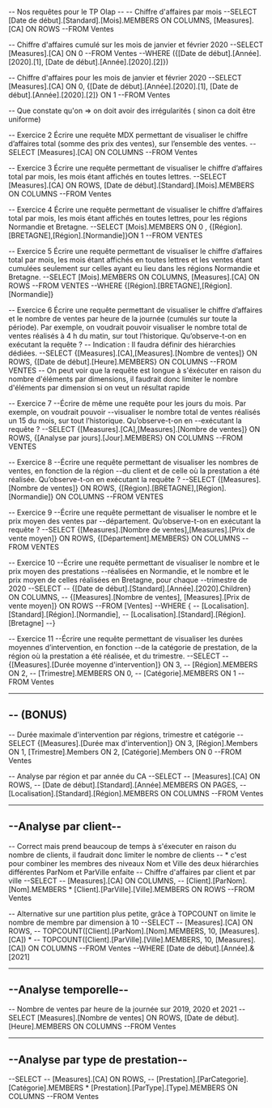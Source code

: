 -- Nos requêtes pour le TP Olap --
-- Chiffre d'affaires par mois
--SELECT [Date de début].[Standard].[Mois].MEMBERS ON COLUMNS, [Measures].[CA] ON ROWS
--FROM Ventes


-- Chiffre d'affaires cumulé sur les mois de janvier et février 2020
--SELECT [Measures].[CA] ON 0
--FROM Ventes
--WHERE ({[Date de début].[Année].[2020].[1], [Date de début].[Année].[2020].[2]})

-- Chiffre d'affaires pour les mois de janvier et février 2020
--SELECT [Measures].[CA] ON 0, {[Date de début].[Année].[2020].[1], [Date de début].[Année].[2020].[2]} ON 1
--FROM Ventes

-- Que constate qu'on => on doit avoir des irrégularités ( sinon ca doit être uniforme)

-- Exercice 2  Écrire une requête MDX permettant de visualiser le chiffre d’affaires total (somme des prix des ventes), sur l’ensemble des ventes.
--SELECT [Measures].[CA] ON COLUMNS
--FROM Ventes 

-- Exercice 3 Écrire une requête permettant de visualiser le chiffre d’affaires total par mois, les mois étant affichés en toutes lettres.
--SELECT [Measures].[CA] ON ROWS, [Date de début].[Standard].[Mois].MEMBERS ON COLUMNS
--FROM Ventes


-- Exercice 4 Écrire une requête permettant de visualiser le chiffre d’affaires total par mois, les mois étant affichés en toutes lettres, pour les régions Normandie et Bretagne.
--SELECT [Mois].MEMBERS ON 0 , {[Région].[BRETAGNE],[Région].[Normandie]}ON 1
--FROM VENTES

-- Exercice 5 Écrire une requête permettant de visualiser le chiffre d’affaires total par mois, les mois étant affichés en toutes lettres et les ventes étant cumulées seulement sur celles ayant eu lieu dans les régions Normandie et Bretagne.
--SELECT  [Mois].MEMBERS ON COLUMNS, [Measures].[CA] ON ROWS 
--FROM VENTES
--WHERE {[Région].[BRETAGNE],[Région].[Normandie]}

-- Exercice 6 Écrire une requête permettant de visualiser le chiffre d’affaires et le nombre de ventes par heure de la journée (cumulés sur toute la période). Par exemple, on voudrait pouvoir visualiser le nombre total de ventes réalisés à 4 h du matin, sur tout l’historique. Qu’observe-t-on en exécutant la requête ?
-- Indication : Il faudra définir des hiérarchies dédiées.
--SELECT {[Measures].[CA],[Measures].[Nombre de ventes]} ON ROWS, {[Date de début].[Heure].MEMBERS}  ON COLUMNS
--FROM VENTES 
-- On peut voir que la requête est longue à s'éxécuter en raison du nombre d'éléments par dimensions, il faudrait donc limiter le nombre d'éléments par dimension si on veut un résultat rapide

-- Exercice 7
--Écrire de même une requête pour les jours du mois. Par exemple, on voudrait pouvoir
--visualiser le nombre total de ventes réalisés un 15 du mois, sur tout l’historique. Qu’observe-t-on en
--exécutant la requête ?
--SELECT {[Measures].[CA],[Measures].[Nombre de ventes]} ON ROWS, {[Analyse par jours].[Jour].MEMBERS}  ON COLUMNS
--FROM VENTES

-- Exercice 8 
--Écrire une requête permettant de visualiser les nombres de ventes, en fonction de la région
--du client et de celle où la prestation a été réalisée. Qu’observe-t-on en exécutant la requête ?
--SELECT {[Measures].[Nombre de ventes]} ON ROWS, {[Région].[BRETAGNE],[Région].[Normandie]} ON COLUMNS
--FROM VENTES

-- Exercice 9
--Écrire une requête permettant de visualiser le nombre et le prix moyen des ventes par
--département. Qu’observe-t-on en exécutant la requête ?
--SELECT {[Measures].[Nombre de ventes],[Measures].[Prix de vente moyen]} ON ROWS, {[Département].MEMBERS} ON COLUMNS
--FROM VENTES

-- Exercice 10
--Écrire une requête permettant de visualiser le nombre et le prix moyen des prestations
--réalisées en Normandie, et le nombre et le prix moyen de celles réalisées en Bretagne, pour chaque
--trimestre de 2020
--SELECT 
--  {[Date de début].[Standard].[Année].[2020].Children} ON COLUMNS,
--  {[Measures].[Nombre de ventes], [Measures].[Prix de vente moyen]} ON ROWS
--FROM [Ventes]
--WHERE { 
--  [Localisation].[Standard].[Région].[Normandie], 
--  [Localisation].[Standard].[Région].[Bretagne] 
--}

-- Exercice 11
--Écrire une requête permettant de visualiser les durées moyennes d’intervention, en fonction
--de la catégorie de prestation, de la région où la prestation a été réalisée, et du trimestre.
--SELECT 
--    {[Measures].[Durée moyenne d'intervention]} ON 3, 
--    [Région].MEMBERS ON 2, 
--    [Trimestre].MEMBERS ON 0,
--    [Catégorie].MEMBERS ON 1
--FROM Ventes

--------------------------------------------------------------------------------------------------------------------------------
-- (BONUS) 
--------------------------------------------------------------------------------------------------------------------------------


-- Durée maximale d'intervention par régions, trimestre et catégorie
--SELECT {[Measures].[Durée max d'intervention]} ON 3, [Région].Members ON 1, [Trimestre].Members ON 2, [Catégorie].Members ON 0
--FROM Ventes


-- Analyse par région et par année du CA 
--SELECT 
--  [Measures].[CA] ON ROWS, 
--  [Date de début].[Standard].[Année].MEMBERS ON PAGES, 
--  [Localisation].[Standard].[Région].MEMBERS ON COLUMNS 
--FROM Ventes


-----------------------
--Analyse par client--
-----------------------

-- Correct mais prend beaucoup de temps à s'éxecuter en raison du nombre de clients, il faudrait donc limiter le nombre de clients
-- *  c'est pour combiner les membres des niveaux Nom et Ville des deux hiérarchies différentes ParNom et ParVille enfaite
-- Chiffre d'affaires par client et par ville
--SELECT 
--  [Measures].[CA] ON COLUMNS, 
--  [Client].[ParNom].[Nom].MEMBERS * [Client].[ParVille].[Ville].MEMBERS ON ROWS 
--FROM Ventes


-- Alternative sur une partition plus petite, grâce à TOPCOUNT on limite le nombre de membre par dimension à 10
--SELECT 
--  [Measures].[CA] ON ROWS, 
--  TOPCOUNT([Client].[ParNom].[Nom].MEMBERS, 10, [Measures].[CA]) * 
--  TOPCOUNT([Client].[ParVille].[Ville].MEMBERS, 10, [Measures].[CA]) ON COLUMNS
--FROM Ventes 
--WHERE [Date de début].[Année].&[2021]


------------------------
--Analyse temporelle--
------------------------

-- Nombre de ventes par heure de la journée sur 2019, 2020 et 2021
--SELECT [Measures].[Nombre de ventes] ON ROWS, [Date de début].[Heure].MEMBERS ON COLUMNS
--FROM Ventes

-----------------------------------
--Analyse par type de prestation--
-----------------------------------

--SELECT 
--  [Measures].[CA] ON ROWS, 
--  [Prestation].[ParCategorie].[Catégorie].MEMBERS * [Prestation].[ParType].[Type].MEMBERS ON COLUMNS
--FROM Ventes

